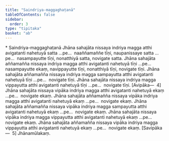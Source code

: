 ```yaml
---
title: "Saindriya-maggaghaṭanā"
tableOfContents: false
sidebar:
  order: 3
type: "tipitaka"
basket: "ab"
---
```



<DynamicBreadcrumb />

<Paragraph type="center">
* Saindriya-maggaghaṭanā
</Paragraph>

<Division number="474">

<Paragraph number="1573">
Jhāna sahajāta nissaya indriya magga atthi avigatanti nahetuyā satta …pe…  naaññamaññe tīṇi, naupanissaye satta …pe…  nasampayutte tīṇi, nonatthiyā satta, novigate satta.
</Paragraph>

<Paragraph number="1574">
Jhāna sahajāta aññamañña nissaya indriya magga atthi avigatanti nahetuyā tīṇi …pe…  nasampayutte ekaṃ, navippayutte tīṇi, nonatthiyā tīṇi, novigate tīṇi.
</Paragraph>

<Paragraph number="1575">
Jhāna sahajāta aññamañña nissaya indriya magga sampayutta atthi avigatanti nahetuyā tīṇi …pe…  novigate tīṇi.
</Paragraph>

<Paragraph number="1576">
Jhāna sahajāta nissaya indriya magga vippayutta atthi avigatanti nahetuyā tīṇi …pe…  novigate tīṇi. [Avipāka—  4]
</Paragraph>

<Paragraph number="1577">
Jhāna sahajāta nissaya vipāka indriya magga atthi avigatanti nahetuyā ekaṃ …pe…  novigate ekaṃ.
</Paragraph>

<Paragraph number="1578">
Jhāna sahajāta aññamañña nissaya vipāka indriya magga atthi avigatanti nahetuyā ekaṃ …pe…  novigate ekaṃ.
</Paragraph>

<Paragraph number="1579">
Jhāna sahajāta aññamañña nissaya vipāka indriya magga sampayutta atthi avigatanti nahetuyā ekaṃ …pe…  novigate ekaṃ.
</Paragraph>

<Paragraph number="1580">
Jhāna sahajāta nissaya vipāka indriya magga vippayutta atthi avigatanti nahetuyā ekaṃ …pe…  novigate ekaṃ.
</Paragraph>

<Paragraph number="1581">
Jhāna sahajāta aññamañña nissaya vipāka indriya magga vippayutta atthi avigatanti nahetuyā ekaṃ …pe…  novigate ekaṃ. [Savipāka—  5]

</Paragraph>
</Division>

<Paragraph number="1582" type="center">
Jhānamūlakaṃ.
</Paragraph>